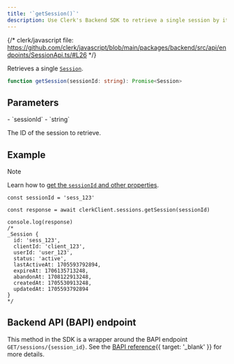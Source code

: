 ```yaml
---
title: '`getSession()`'
description: Use Clerk's Backend SDK to retrieve a single session by its ID.
---
```


{/* clerk/javascript file: https://github.com/clerk/javascript/blob/main/packages/backend/src/api/endpoints/SessionApi.ts/#L26 */}

Retrieves a single [`Session`](/docs/references/backend/types/backend-session).

```ts
function getSession(sessionId: string): Promise<Session>
```

## Parameters

<Properties>
  - `sessionId`
  - `string`

  The ID of the session to retrieve.
</Properties>

## Example

> [!NOTE]
> Learn how to [get the `sessionId` and other properties](/docs/references/backend/overview#get-the-user-id-and-other-properties).

```tsx
const sessionId = 'sess_123'

const response = await clerkClient.sessions.getSession(sessionId)

console.log(response)
/*
_Session {
  id: 'sess_123',
  clientId: 'client_123',
  userId: 'user_123',
  status: 'active',
  lastActiveAt: 1705593792894,
  expireAt: 1706135713248,
  abandonAt: 1708122913248,
  createdAt: 1705530913248,
  updatedAt: 1705593792894
}
*/
```

## Backend API (BAPI) endpoint

This method in the SDK is a wrapper around the BAPI endpoint `GET/sessions/{session_id}`. See the [BAPI reference](/docs/reference/backend-api/tag/Sessions#operation/GetSession){{ target: '_blank' }} for more details.
